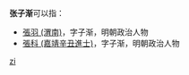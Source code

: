 '''张子渐'''可以指：
* [[張羽_(渭南)|張羽 (渭南)]]，字子渐，明朝政治人物
* [[張科_(嘉靖辛丑進士)|張科 (嘉靖辛丑進士)]]，字子渐，明朝政治人物

{{disambig}}

[[Category:三字张姓人名消歧义|zi]]